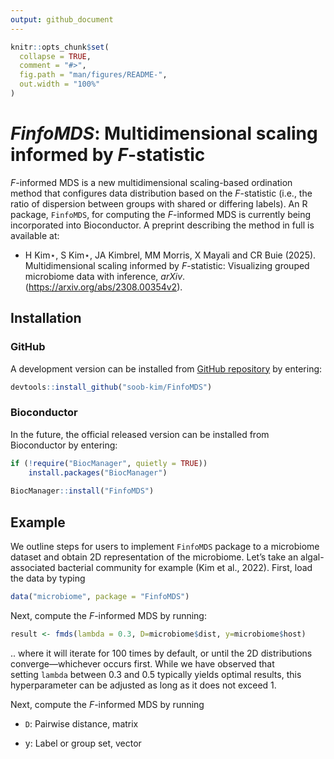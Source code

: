 ```yaml
---
output: github_document
---
```


```r
knitr::opts_chunk$set(
  collapse = TRUE,
  comment = "#>",
  fig.path = "man/figures/README-",
  out.width = "100%"
)
```

# *FinfoMDS*: Multidimensional scaling informed by *F*-statistic

*F*-informed MDS is a new multidimensional scaling-based ordination method that configures data distribution based on the *F*-statistic (i.e., the ratio of dispersion between groups with shared or differing labels). An R package, `FinfoMDS`, for computing the *F*-informed MDS is currently being incorporated into Bioconductor. A preprint describing the method in full is available at:

-   H Kim⋆, S Kim⋆, JA Kimbrel, MM Morris, X Mayali and CR Buie (2025). Multidimensional scaling informed by *F*-statistic: Visualizing grouped microbiome data with inference, *arXiv*. (<https://arxiv.org/abs/2308.00354v2>).

## Installation

### GitHub

A development version can be installed from [GitHub repository](https://github.com/soob-kim/fmds) by entering:

```r
devtools::install_github("soob-kim/FinfoMDS")
```

### Bioconductor

In the future, the official released version can be installed from Bioconductor by entering:

```r
if (!require("BiocManager", quietly = TRUE))
    install.packages("BiocManager")
    
BiocManager::install("FinfoMDS")
```

## Example

We outline steps for users to implement `FinfoMDS` package to a microbiome dataset and obtain 2D representation of the microbiome. Let's take an algal-associated bacterial community for example (Kim et al., 2022). First, load the data by typing

```r
data("microbiome", package = "FinfoMDS")
```

Next, compute the *F*-informed MDS by running:

```r
result <- fmds(lambda = 0.3, D=microbiome$dist, y=microbiome$host)
```

.. where it will iterate for 100 times by default, or until the 2D distributions converge—whichever occurs first. While we have observed that setting `lambda` between 0.3 and 0.5 typically yields optimal results, this hyperparameter can be adjusted as long as it does not exceed 1.

Next, compute the *F*-informed MDS by running

-   `D`: Pairwise distance, matrix

-   y: Label or group set, vector
